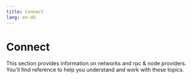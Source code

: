 ```yaml
---
title: Connect
lang: en-US
---
```



# Connect

This section provides information on networks and rpc & node providers. You'll find reference to help you understand and work with these topics.

<Cards>
  <Card title="Networks" href="/builders/tools/connect/networks" />
  <Card title="Rpc & node providers" href="/builders/tools/connect/rpc-providers" />
</Cards>